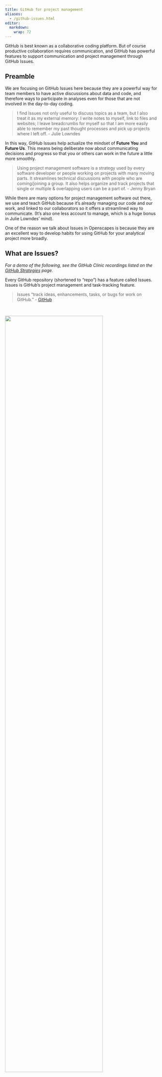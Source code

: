 ```yaml
---
title: GitHub for project management
aliases: 
  - /github-issues.html  
editor: 
  markdown: 
    wrap: 72
---
```


GitHub is best known as a collaborative coding platform. But of course
productive collaboration requires communication, and GitHub has powerful
features to support communication and project management through GitHub
Issues.

## Preamble

We are focusing on GitHub Issues here because they are a powerful way
for team members to have active discussions about data and code, and
therefore ways to participate in analyses even for those that are not
involved in the day-to-day coding.

> I find Issues not only useful to discuss topics as a team, but I also
> treat it as my external memory: I write notes to myself, link to files
> and websites; I leave breadcrumbs for myself so that I am more easily
> able to remember my past thought processes and pick up projects where
> I left off. - Julie Lowndes

In this way, GitHub Issues help actualize the mindset of **Future You**
and **Future Us**. This means being deliberate now about communicating
decisions and progress so that you or others can work in the future a
little more smoothly.

> Using project management software is a strategy used by every software
> developer or people working on projects with many moving parts. It
> streamlines technical discussions with people who are coming/joining a
> group. It also helps organize and track projects that single or
> multiple & overlapping users can be a part of. - Jenny Bryan

While there are many options for project management software out there,
we use and teach GitHub because it's already managing our code and our
work, and linked to our collaborators so it offers a streamlined way to
communicate. (It's also one less account to manage, which is a huge
bonus in Julie Lowndes' mind).

One of the reason we talk about Issues in Openscapes is because they are
an excellent way to develop habits for using GitHub for your analytical
project more broadly.

## What are Issues?

*For a demo of the following, see the GitHub Clinic recordings listed on
the [GitHub Strategies](/core-lessons/github/index.qmd#github-clinic)
page.*

Every GitHub repository (shortened to "repo") has a feature called
Issues. Issues is GitHub's project management and task-tracking feature.

> Issues “track ideas, enhancements, tasks, or bugs for work on
> GitHub.” - [GitHub](https://help.github.com/en/articles/about-issues)

<br>

![](images/issues-intro.png){fig-align="center" width="80%"}

```{=html}
<!---
# https://blog.revolutionanalytics.com/2017/06/rmarkdown-tricks.html
# http://www.zevross.com/blog/2017/06/19/tips-and-tricks-for-working-with-images-and-figures-in-r-markdown-documents/
# https://www.w3schools.com/howto/howto_css_image_center.asp
--->
```
<br>

[Jenny Bryan](https://jennybryan.org/about/) has an excellent summary of
Issues in her article "Excuse Me, Do You Have a Moment to Talk About
Version Control?" (open-access pre-print from
[PeerJ](https://peerj.com/preprints/3159/), published in [The American
Statistican](https://www.tandfonline.com/doi/full/10.1080/00031305.2017.1399928)):

> GitHub issues are another powerful feature of the platform. Recall
> that we are repurposing Git, a tool that facilitates software
> development. Think of the issues for a project as its bug tracker. For
> projects that are not pure software development, we co-opt this
> machinery to organize our to-do list more generally. The basic unit is
> an issue and you can interact with one in two ways.

> First, issues are integrated into the project's web interface on
> GitHub, with a rich set of options for linking to project files and
> incremental changes. Second, issues and their associated comment
> threads appear in your email, just like regular messages (this can, of
> course, be configured). The result is that all correspondence about a
> project comes through your normal channels, but is also tracked inside
> the project itself, with excellent navigability and search
> capabilities. For software, issues are used to track bugs and feature
> requests. In a data analysis project, you might open an issue to flesh
> out a specific sub-analysis or to develop a complicated figure. In a
> course, we use them to manage homework submission, marking, and peer
> review.

> Issues can be assigned to specific people and they can be labelled,
> e.g. "bug", "simulation- study", or "final-exam". Coupled with the
> ability to cross-link issues and the project files or file changes,
> you have extraordinary power to document why things have happened in
> the past and to organize what needs to happen in the future.

<br>

You create an Issue for a topic, and use it track progress or ask
questions. You can provide links, describe updates, link to other
Issues, and you can close the Issue when it is completed. You can also
re-open previously-closed Issues.

Every GitHub repository has this Issues feature. This means that
sometimes Issues are public and sometimes they are private.

-   In a public repo, anyone with a GitHub username can create and
    comment on issues.
-   In a private repo, only users with permission can create and comment
    on issues, or see them at all

GitHub search is awesome – it will search all of your files and Issues!
<!---I find this really helpful...--->

## Issues in the Wild

Here are some examples of "traditional" and "non-traditional" use of
issues.

[ggplot2's Issues](https://github.com/tidyverse/ggplot2/issues) is an
example of what I think is the "traditional" use of Issues, which is in
a pretty pure software development context. This is a public repository,
and all topics are directly related to ggplot2. Issues are largely used
to report bugs, troubleshoot and sometimes to request features. Note the
"Filters" feature on the top-left: this by default will search through
the Issues that are still open, but you can also change this if you
wanted to search also for closed Issues (just below "Filters" you can
see that there are over 2000 closed Issues, documenting the innovation
that's been ongoing in ggplot2).

<br>

![](images/issues-ggplot2.png){fig-align="center" width="80%"}

<br>

[MozillaFestival's
Issues](https://github.com/MozillaFestival/mozfest-program-2018/issues)
are an example of a less "traditional", but increasingly common use of
Issues: for project submissions, coordination, and community engagement.
It is also an example of the use of labels: those colorful tags that
help group and categorize the Issues. To the right of "Filters", you'll
see a "Labels" button: clicking on this will give you a list of all the
labels and how many Issues are tagged with each label. There are also
options to create new labels.

<br>

![](images/issues-mozfest.png){fig-align="center" width="80%"}

<br>

OHI-Science's Issues: are also an example of less "traditional" use of
Issues but perhaps also somewhat common. This is a private repository,
which is why there is no link to these Issues. Here, Issues are used for
private conversations and archiving ideas and discussions: the
OHI-Science team uses issues instead of email to have private, archived,
searchable conversations about scientific methods as described in
\[Lowndes et al.
2017\](<https://www.nature.com/articles/s41559-017-0160>). The team is
diligent about having important science conversations in these Issues,
rather than those conversations being lost in emails or Slack. This is
more organized and also makes onboarding team members much smoother
since the team does not need to forward emails to new team members and
tease through attachements.

<br>

![](images/issues-ohiscience.png){fig-align="center" width="80%"}

<br>

## How to use Issues

### Creating a new Issue

When you click on the green "New Issue" button", you're asked to give a
Title and Leave a Comment. You can also attach files or images by
dragging them into the Issue.

Then you'll be able to Submit the Issue. On the right side, you'll see
options to Assign someone to the Issue, add a Label, add it to a
Project, or add it to a Milestone. We'll explore these features a bit
more in a moment.

<br>

![](images/issues-create.png){fig-align="center" width="80%"}

<br>

When you click Submit, your Issue gets a number, which is now written
next to the title. This number is also part of the URL as well.

On the right of the Title, note that there is an "Edit" button if you
ever need to change the title of the Issue as the conversation evolves.
The Issue number will stay the same.

What happens if you want to edit the text of your Comment after you've
Submitted it? No problem. See that once you've submitted an Issue, there
is a blue bar at the top of the Comment, attributing your username to
this comment along with the date. At the very right of this blue bar,
there are 3 dots. Clicking here will give you the option to edit.

### Commenting

The great thing about Issues is that they are for conversations with
yourself and others. So once you've submitted an Issue, you can string
together additional Comments within this comment. Maybe you asked a
question, and someone else will respond with a solution or idea. They
might link to an Issue with a related topic, or an external link that
might be helpful.

You can also tag people in Issue Comments with the "\@" symbol. As noted
above, anyone who is part of the repository will automatically get email
notifications when comments are submitted. But tagging specific users
will also send them an email, and is a good way to bring folks into the
conversation who might not already be "watching" the whole repository.
In a public repository you can tag any GitHub user, and in a private
repository they have to have permission.

Each time there is a comment in the Issue thread, there will be a new
date marked in the blue bar at the top of the Issue. This is a nice way
to see how current conversations are.

And something really great is that you can click on the date — and watch
the URL change. This allows you to anchor to a specific comment within
the Issue thread. This is really useful if, for example, you wanted to
share a specific comment with someone else instead of having them scroll
down themselves. (Note: you can also click on the three dots at the
right of the blue Comment header to copy the anchored link).

<br>

![](images/issues-comment.png){fig-align="center" width="80%"}

<br>

### Markdown

Issues support Markdown. This means that you can add simple formatting
to your text, such as headers, bold and italics, lists, images, links,
and formatted code. To help you use Markdown formatting as you learn,
GitHub Issues have built-in help: there are icons between the Title and
the Comment of the Issue that will do the Markdown formatting for you,
and help you learn along the way.

There is also a "Preview" tab between the Title and Comment (next to the
"Write" tab, where you are by default) where you can preview what your
Markdown formatting looks like before you Submit the Issue. Submitting
the Issue will also render the Markdown formatting.

GitHub enables you to also create Markdown check-lists by typing
`- [ ]`. Once this is rendered, you can click it to check this box.
Alternatively, in Markdown you check a box by typing `- [x]`. The number
of checked and unchecked items will be visible in the Issue as well.

<br>

![](images/issues-checklist.png){fig-align="center" width="80%"}

<br>

### Linking to files

Linking to specific files or versions of files is good practice when you
are discussing it in an Issue: reduce the work for the person reading
the Issue (which might be Future You!). You can link to the file by
opening it in the browser and copying its URL and placing it in Markdown
formatting for hyperlinks: `[text to hyperlink](URL)`.

You can also navigate to a specific version of that file, or a specific
commit message, if you want to capture that file at a specific point in
time.

You can also anchor to specific lines within a file, which is useful if
you are requesting feedback on a specific part of an analysis or asking
for help troubleshooting. I can send someone to a specific place within
a file with the appropriate lines highlighted. For example
`[important code](https://github.com/Openscapes/issues-demo/blob/master/code-example.R#L12-L13)`
will render as [important
code](https://github.com/Openscapes/issues-demo/blob/master/code-example.R#L12-L13).

<br>

![](images/github-anchor-lines.png){fig-align="center" width="80%"}

<br>

### Assigning, Labels

On the right side of the Issue thread, there is the "metadata" for the
Issue. You can assign the Issue to a specific user, or label it with a
suite of labels that you can customize (when you click on labels, see
all the way at the bottom the option to edit labels. And there are other
ways to navigate there as well).

If you navigate back to the full list of Issue topics (which will have
the URL github.com/username-or-organization/repo-name/issues), you'll
see these metadata categories listed at the top as well, which lets you
filter or view based on these categories.

<br>

![](images/issues-labels.png){fig-align="center" width="80%"}

<br>

### Projects, Milestones

Projects and Milestones are further ways to organize and track progress
with your Issues.

Projects are a way to organize and prioritize your issues. It uses the
idea of a Kanban board, which
[Wikipedia](https://en.wikipedia.org/wiki/Kanban_board) says "visually
depict work at various stages of a process using cards to represent work
items and columns to represent each stage of the process. Cards are
moved from left to right to show progress and to help coordinate teams
performing the work." The simplest have 3 columns labeled "to do",
"doing" and "done".

You can use Projects for both Organization or personal projects. In
fact, you can have multiple projects within the same repository, so
different people can have different Projects organized within their
shared repository, for example.

You have a lot of control over how you will manage your Projects; at
this point I do not use all the features but have been playing around
with using them for Openscapes planning:

<br>

![](images/issues-projects.png){fig-align="center" width="80%"}

<br>

For examples of Projects, see
<https://nmfs-opensci.github.io/ResourceBook/content/project_management/github_project_boards.html>
as well as a 2024 [Openscapes Community Call: GitHub for NASA Openscapes
community calendaring & project
management](https://openscapes.org/blog/2024-02-28-github-community-call/).

Milestones are a way to attach deadlines to your Project (although you
do not need to identify a date if you don't want to). Once you create a
Milestone, you can add Issues to that Milestone to help track progress.
For example, maybe you have a presentation coming up and there are
several Issues that need to be addressed before then.

## Strategies for Issues

<!---TODO Issues are really powerful, but most powerful if they work for you--->

Every repo has Issues, but do you want to use Issues in every repo? It
helps to consider the purpose for the Issues.

Using Issues for “traditional” bug/features for code, it makes sense to
keep the repository public and have all Issues pertaining to that repo
there within that repo.

If you're using Issues for “non-traditional” research group and science
conversations, there are other considerations. Maybe you do want a
private repository, but even so you'll want to think ahead. Will you
eventually make that repo public when you publish your study? Changing a
repo from private to public (or vice versa, both are possible in the
repository's Settings) will make not only the code and files of that
repo public, but also all the Issues. Which is fine, but it might add
considerations in terms of what is discussed in those Issues.

### OHI example

Here is an example of the Ocean Health Index team's thought process &
strategy.

Our team works within a GitHub Organization called "OHI-Science". Within
that Organization, we work in many repositories, with different
combinations of people working primarily within different repositories.
Sanity-wise, we didn’t want to have conversations in Issues within each
of those repositories because it would make finding those conversations
more difficult (although now GitHub can search all Issues/code across an
Organization!).

We also wanted our repos to be public, but to have private conversations
using the Issues feature.

These two needs led us to create a single private repository named
“issues”, and we only use it for Issues. This works really well for us,
especially since our team lead can engage in these discussions by
receiving emails about the Issues in his inbox, and can respond without
having to go to GitHub.com.

## Your Turn: Create & comment on issues

We will break into groups and you can explore some of these features in
Issues. Here is what to do:

-   Go to
    [github.com/openscapes/demo/issues](https://github.com/openscapes/demo/issues)
-   Create an issue, tag people in your breakout group (ask for their
    username)
-   Browse issues, comment in other issues
-   Try:
    -   Linking to the .md document you created in the previous chapter
    -   Creating a label and applying it, assigning people
    -   Adding Issues to a Project (create one if need be)
    -   Closing an Issue

Have fun! And throughout the process, talk to your breakout group, and
share what you learn.

Here's what your inbox will look like afterwards:

<br>

![](images/issues-inbox-crop.png){fig-align="center" width="80%"}

<br>

This is pretty rare to receive so many emails all at once. But you can
always switch your setting to "Not Watch" this repository so that you
only receive emails about Issues that you are tagged in.
